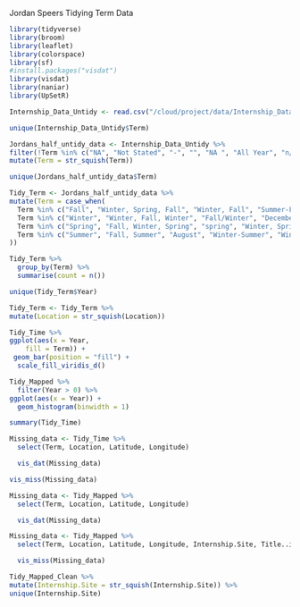Jordan Speers 
Tidying Term Data 

```r
library(tidyverse)
library(broom)
library(leaflet)
library(colorspace)
library(sf)
#install.packages("visdat")
library(visdat)
library(naniar)
library(UpSetR)

Internship_Data_Untidy <- read.csv("/cloud/project/data/Internship_Data_Untidy.csv")

```

```r
unique(Internship_Data_Untidy$Term)
```

```r
Jordans_half_untidy_data <- Internship_Data_Untidy %>% 
filter(!Term %in% c("NA", "Not Stated", "-", "", "NA ", "All Year", "n/a", "Year", "Year-round", "N/A", "Previous Work Experience", "Nine Months", "Prior Fulfillment")) %>% 
mutate(Term = str_squish(Term))
```

```r
unique(Jordans_half_untidy_data$Term)
```


```r
Tidy_Term <- Jordans_half_untidy_data %>% 
mutate(Term = case_when(
  Term %in% c("Fall", "Winter, Spring, Fall", "Winter, Fall", "Summer-Fall", "Spring, Fall", "Summer/Fall", "Summer, Fall", "Spring, Summer, Fall", "Summer,Fall", "Winter+Fall") ~ "Fall",
  Term %in% c("Winter", "Winter, Fall, Winter", "Fall/Winter", "December-December", "Summer, Fall, Winter", "Fall-Winter", "Fall, Winter", "Summer-Winter") ~ "Winter",
  Term %in% c("Spring", "Fall, Winter, Spring", "spring", "Winter, Spring", "Winter-Spring", "Novermber-Spring", "Summer, Spring, Spring") ~ "Spring",
  Term %in% c("Summer", "Fall, Summer", "August", "Winter-Summer", "Winter, Spring, Summer", "Winter, Summer", "Spring, Summer", "Fall+Summer", "Spring/Summer", "Fall, Winter, Spring, Summer", "Summe", "Summer 2011") ~ "Summer"
))
```

```r
Tidy_Term %>% 
  group_by(Term) %>%
  summarise(count = n())
```
```r
unique(Tidy_Term$Year)
```

```r
Tidy_Term <- Tidy_Term %>% 
mutate(Location = str_squish(Location))
```

```r
Tidy_Time %>% 
ggplot(aes(x = Year,
    fill = Term)) +
 geom_bar(position = "fill") +
  scale_fill_viridis_d()
```
```r
Tidy_Mapped %>% 
  filter(Year > 0) %>% 
ggplot(aes(x = Year)) + 
  geom_histogram(binwidth = 1)
```


```r
summary(Tidy_Time)
```

```r
Missing_data <- Tidy_Time %>% 
  select(Term, Location, Latitude, Longitude)

  vis_dat(Missing_data)
```
```r
vis_miss(Missing_data)
```

```r
Missing_data <- Tidy_Mapped %>% 
  select(Term, Location, Latitude, Longitude)

  vis_dat(Missing_data)
```
```r
Missing_data <- Tidy_Mapped %>% 
  select(Term, Location, Latitude, Longitude, Internship.Site, Title..if.applicable., Year)

  vis_miss(Missing_data)
```


```r
Tidy_Mapped_Clean %>% 
mutate(Internship.Site = str_squish(Internship.Site)) %>% 
unique(Internship.Site)
```


